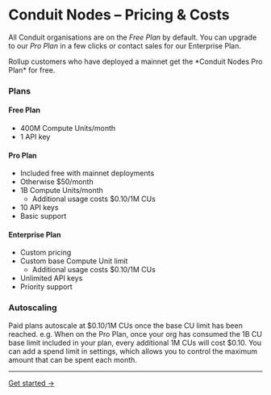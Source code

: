 
# Conduit Nodes – Pricing & Costs

All Conduit organisations are on the _Free Plan_ by default. You can upgrade to our _Pro Plan_ in a few clicks or contact sales for our Enterprise Plan.

<Callout type="info" emoji="ℹ️">
  Rollup customers who have deployed a mainnet get the *Conduit Nodes Pro Plan*
  for free.
</Callout>

### Plans

#### Free Plan

- 400M Compute Units/month
- 1 API key

#### Pro Plan

- Included free with mainnet deployments
- Otherwise $50/month
- 1B Compute Units/month
  - Additional usage costs $0.10/1M CUs
- 10 API keys
- Basic support

#### Enterprise Plan

- Custom pricing
- Custom base Compute Unit limit
  - Additional usage costs $0.10/1M CUs
- Unlimited API keys
- Priority support

### Autoscaling

Paid plans autoscale at $0.10/1M CUs once the base CU limit has been reached. e.g. When on the Pro Plan, once your org has consumed the 1B CU base limit included in your plan, every additional 1M CUs will cost $0.10. You can add a spend limit in settings, which allows you to control the maximum amount that can be spent each month.

---

[Get started →](https://app.conduit.xyz/nodes)
